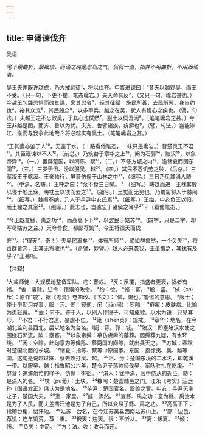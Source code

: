 ```yaml
---
---
---
```

title: 申胥谏伐齐
---



吴语

*笔下最曲折，最细琐，而诵之纯是忠烈之气。侃侃一直，如并不用曲折，不用细琐者。*

吴王夫差既许越成，乃大戒师徒¹，将以伐齐。申胥进谏曰：“昔天以越赐吴，而王不受。（只一句，下更不接，笔态巉岩。）夫天命有反²，（又只一句，巉岩甚也。）今越王勾践恐惧而改其谋，舍其愆令³，轻其征赋，施民所善，去民所恶，身自约也⁴，裕其众庶⁵，其民殷众⁶，以多甲兵。越之在吴，犹人有腹心之疾也。（譬，句法。）夫越王之不忘败吴，于其心也侙然⁷，服士以伺吾闲⁸。（笔笔巉岩之甚。）今王非越是图，而齐、鲁以为忧。夫齐、鲁譬诸疾，疥癣也⁹，（譬，句法。）岂能涉江、淮而与我争此地哉？将必越实有吴土。（笔笔巉岩之甚。）

“王其盍亦鉴于人¹⁰，无鉴于水。（一路看他笔态，一味只是巉岩。）昔楚灵王不君¹¹，其臣箴谏以不人¹²。（前总。）乃筑台于章华之上¹³，阙为石郭¹⁴，陂汉¹⁵，以象帝舜¹⁶。（一。）罢弊楚国，以闲陈、蔡¹⁷。（二。）不修方城之内¹⁸，逾诸夏而图东国¹⁹，（三。）三岁于沮、汾以服吴、越²⁰。（四。）其民不忍饥劳之殃，（后总。）三军叛王于乾溪。王亲独行，屏营仿偟于山林之中²¹，（细写。）三日乃见其涓人畴²²。（中涓，名畴。）王呼之曰：“余不食三日矣。＇（细写。）畴趋而进，王枕其股以寝于地王寐，畴枕王以墣而去之²³。（细写。）王觉而无见也，乃匍匐将人于棘闱²⁴。（细写。）棘闱不纳，乃人于芋尹申亥氏焉²⁵。（细写。）王缢，申亥负王以归，而土埋之其室²⁶。（细写。）此志也，岂遽忘于诸侯之耳乎²⁷？（看他笔态。）

“今王既变鲧、禹之功²⁸，而高高下下²⁹，以罢民于姑苏³⁰。（四字，只是二字，却写尽姑苏之台。）天夺吾食，都鄙荐饥³¹。今王将很天而伐

齐³²。（“很天”，奇！）夫吴民离矣³³，体有所倾³⁴，譬如群兽然，一个负矢³⁵，将百群皆奔，王其无方收也³⁶。（奇譬，妙譬。）越人必来袭我，王虽悔之，其犹有及乎？”王弗听。

【注释】

¹大戒师徒：大规模地整备军队。戒：警戒。
²反：反覆，指盛者更衰，祸者有福。
³舍：废除。愆令：错误的政令。
⁴约：俭。
⁵裕：富。
⁶殷：盛。
⁷侙（chì斥）：原作“戚”，据《考异》卷四改。《飞文》：“侙，愓也。”警惕的意思。
⁸服士；使士卒勤习戎事。服：习。伺：窥伺。闲（jiān间）：同隙。
⁹疥癣：皮肤病。比喻为患轻微。
¹⁰盍：何不。鉴于人，以别人作镜子，可知成败。以水为镜，只见其形。
¹¹不君：不行君道，暴虐不仁。
¹²箴（zhēn贞）：规戒。
¹³章华：地名，在今湖北监利县西北。后以地名为台名。1阙：穿。郭：城。
¹⁵陂汉：即壅堵汉水使之围绕石郭流。陂：壅塞。
¹⁶以象帝舜：摹仿虞舜的墓葬。因舜葬九疑，有水环绕。
¹⁷闲：空隙。此句意为等候陈、蔡两国的间隙，就出兵灭之。
¹⁸方城：春秋时楚国北面的长城。
¹⁹诸夏：指陈、蔡等中原国家。东国：指徐夷、吴、越等国。这句是说越过陈、蔡去攻打吴、越。
²⁰沮、汾：楚国东境的二水名，即乾溪一带。以服吴、越：指鲁昭公六年，楚令尹子荡帅师伐吴，军队驻扎在乾溪。
²¹屏营：速遽匆忙的样子。仿偟：徘徊。
²²涓人：犹中涓，官中侍从的近臣。畴：是涓人的名。
²³墣（pú葡）：土块。
²⁴糠闱：楚国棘邑之门。江永《考实》汪远孙《国语发正》俱认为是地名。
²⁵芋尹：楚国官名，殴兽之官。申亥：芋尹无字之子，楚国大夫。
²⁶室：家里。
²⁷遽：骤然。
²⁸变鲧、禹之功：意为鲧、禹治水是为了人民，而夫差凿汗池是为了自己，所以变易了鲧、禹之功。
²⁹高高下下：指砌台榭，凿汗池。
³⁰姑苏：台名，在今江苏吴县西南姑苏山上。
³¹鄙：边邑。荐饥：连年饥荒。荐：重。
³²很天：违天。很：不听从。
³³离：叛离。
³⁴倾：伤。
³⁵负矢：中箭。
³⁶方：法。收：收兵而还。